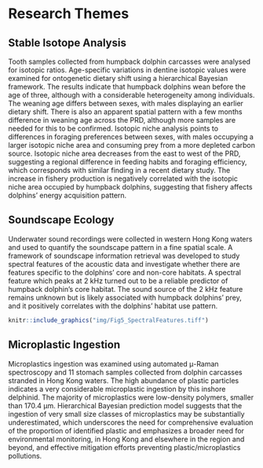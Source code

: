 # Research Themes

## Stable Isotope Analysis
Tooth samples collected from humpback dolphin carcasses were analysed for isotopic ratios. Age-specific variations in dentine isotopic values were examined for ontogenetic dietary shift using a hierarchical Bayesian framework. The results indicate that humpback dolphins wean before the age of three, although with a considerable heterogeneity among individuals. The weaning age differs between sexes, with males displaying an earlier dietary shift. There is also an apparent spatial pattern with a few months difference in weaning age across the PRD, although more samples are needed for this to be confirmed. Isotopic niche analysis points to differences in foraging preferences between sexes, with males occupying a larger isotopic niche area and consuming prey from a more depleted carbon source. Isotopic niche area decreases from the east to west of the PRD, suggesting a regional difference in feeding habits and foraging efficiency, which corresponds with similar finding in a recent dietary study. The increase in fishery production is negatively correlated with the isotopic niche area occupied by humpback dolphins, suggesting that fishery affects dolphins’ energy acquisition pattern.

## Soundscape Ecology
Underwater sound recordings were collected in western Hong Kong waters and used to quantify the soundscape pattern in a fine spatial scale. A framework of soundscape information retrieval was developed to study spectral features of the acoustic data and investigate whether there are features specific to the dolphins’ core and non-core habitats. A spectral feature which peaks at 2 kHz turned out to be a reliable predictor of humpback dolphin’s core habitat. The sound source of the 2 kHz feature remains unknown but is likely associated with humpback dolphins’ prey, and it positively correlates with the dolphins’ habitat use pattern.

```r
knitr::include_graphics("img/Fig5_SpectralFeatures.tiff")
```

## Microplastic Ingestion
Microplastics ingestion was examined using automated μ-Raman spectroscopy and 11 stomach samples collected from dolphin carcasses stranded in Hong Kong waters. The high abundance of plastic particles indicates a very considerable microplastic ingestion by this inshore delphinid. The majority of microplastics were low-density polymers, smaller than 170.4 μm. Hierarchical Bayesian prediction model suggests that the ingestion of very small size classes of microplastics may be substantially underestimated, which underscores the need for comprehensive evaluation of the proportion of identified plastic and emphasizes a broader need for environmental monitoring, in Hong Kong and elsewhere in the region and beyond, and effective mitigation efforts preventing plastic/microplastics pollutions.